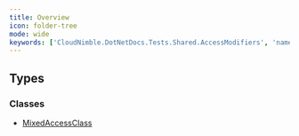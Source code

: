 ```yaml
---
title: Overview
icon: folder-tree
mode: wide
keywords: ['CloudNimble.DotNetDocs.Tests.Shared.AccessModifiers', 'namespace', 'MixedAccessClass']
---
```


## Types

### Classes

- [MixedAccessClass](CloudNimble-DotNetDocs-Tests-Shared-AccessModifiers.MixedAccessClass.mdx)

